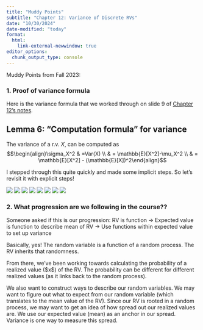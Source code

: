 ```yaml
---
title: "Muddy Points"
subtitle: "Chapter 12: Variance of Discrete RVs"
date: "10/30/2024"
date-modified: "today"
format: 
  html:
    link-external-newwindow: true
editor_options: 
  chunk_output_type: console
---
```


Muddy Points from Fall 2023:

### 1. Proof of variance formula

Here is the variance formula that we worked through on slide 9 of [Chapter 12's notes](/lessons/12_Variance/12_Variance.qmd).

::: {.callout-note icon="false"}
## Lemma 6: "Computation formula" for variance

The variance of a r.v. $X$, can be computed as $$\begin{align}\sigma_X^2 & =Var(X) \\ & = \mathbb{E}[X^2]-\mu_X^2 \\ & = \mathbb{E}[X^2] - (\mathbb{E}[X])^2\end{align}$$
:::

I stepped through this quite quickly and made some implicit steps. So let's revisit it with explicit steps!

![](images/Muddy_point_w5_02_01.png){fig-align="center"} ![](images/Muddy_point_w5_02_02.png){fig-align="center"} ![](images/Muddy_point_w5_02_03.png){fig-align="center"} ![](images/Muddy_point_w5_02_04.png){fig-align="center"} ![](images/Muddy_point_w5_02_05.png){fig-align="center"} ![](images/Muddy_point_w5_02_06.png){fig-align="center"} ![](images/Muddy_point_w5_02_07.png){fig-align="center"} ![](images/Muddy_point_w5_02_08.png){fig-align="center"}

### 2. What progression are we following in the course??

Someone asked if this is our progression: RV is function $\to$ Expected value is function to describe mean of RV $\to$ Use functions within expected value to set up variance

Basically, yes! The random variable is a function of a random process. The RV inherits that randomness.

From there, we've been working towards calculating the probability of a realized value (\$x\$) of the RV. The probability can be different for different realized values (as it links back to the random process).

We also want to construct ways to describe our random variables. We may want to figure out what to expect from our random variable (which translates to the mean value of the RV). Since our RV is rooted in a random process, we may want to get an idea of how spread out our realized values are. We use our expected value (mean) as an anchor in our spread. Variance is one way to measure this spread.
